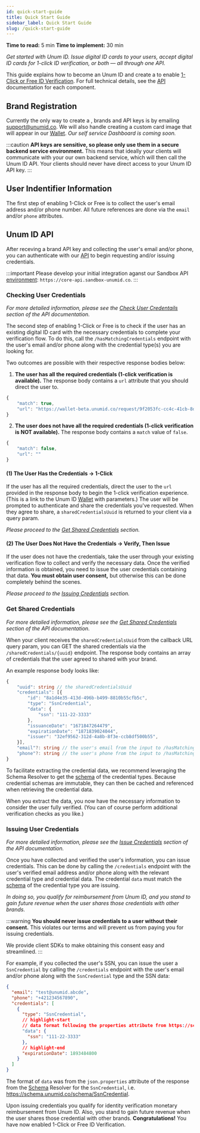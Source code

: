 ```yaml
---
id: quick-start-guide
title: Quick Start Guide
sidebar_label: Quick Start Guide
slug: /quick-start-guide
---
```



**Time to read:** 5 min
**Time to implement:** 30 min

_Get started with Unum ID. Issue digital ID cards to your users, accept digital ID cards for 1-click ID verification, or both — all through one API._

This guide explains how to become an Unum ID <Tip type="customer"/> and create a <Tip type="brand"/> to enable [1-Click or Free ID Verification](https://www.unumid.co/1-click). For full technical details, see the [API](/api-overview) documentation for each component.

## Brand Registration

Currently the only way to create a <Tip type="customer"/>, <Tip type="brand">brands</Tip> and API keys is by emailing support@unumid.co. We will also handle creating a custom card image that will appear in our [Wallet](https://wallet.unumid.co/). _Our self service Dashboard is coming soon._

:::caution
**API keys are sensitive, so please only use them in a secure backend service environment.** This means that ideally your clients will communicate with your our own backend service, which will then call the Unum ID API. Your clients should never have direct access to your Unum ID API key.
:::

## User Indentifier Information

The first step of enabling 1-Click or Free is to collect the user's email address and/or phone number. All future <Tip type="user"/> references are done via the `email` and/or `phone` attributes.

## Unum ID API

After receving a brand API key and collecting the user's email and/or phone, you can authenticate with our [API](/api-overview) to begin requesting and/or issuing <Tip type="credential">credentials</Tip>.

:::important
Please develop your initial integration aganst our Sandbox API [environment](api-overview#environments): `https://core-api.sandbox-unumid.co`.
:::

### Checking User Credentials

_For more detailed information, please see the [Check User Credentails](/api-overview#check-user-credentials) section of the API documentation._<br/>

The second step of enabling 1-Click or Free is to check if the user has an existing digital ID card with the necessary credentials to complete your verification flow. To do this, call the `/hasMatchingCredentials` endpoint with the user's email and/or phone along with the credential type(s) you are looking for.

Two outcomes are possible with their respective response bodies below:

1. **The user has all the required credentials (1-click verification is available).** The response body contains a `url` attribute that you should direct the user to.

```typescript title="Example Match Response Body"
{
    "match": true,
    "url": "https://wallet-beta.unumid.co/request/9f2053fc-cc4c-41cb-8d14-7d3ccf6167eb"
}
```

2. **The user does not have all the required credentials (1-click verification is NOT available).** The response body contains a `match` value of `false`.

```typescript title="Example Not a Match Response Body"
{
    "match": false,
    "url": ""
}
```

#### (1) The User Has the Credentials → 1-Click

If the user has all the required credentials, direct the user to the `url` provided in the response body to begin the 1-click verification experience. (This is a link to the Unum ID [Wallet](https://wallet.unumid.co/) with parameters.) The user will be prompted to authenticate and share the credentials you've requested. When they agree to share, a `sharedCredentialsUuid` is returned to your client via a query param. 

_Please proceed to the [Get Shared Credentials](#get-shared-credentials) section._

#### (2) The User Does Not Have the Credentials → Verify, Then Issue

If the user does not have the credentials, take the user through your existing verification flow to collect and verify the necessary data. Once the verified information is obtained, you need to issue the user credentials containing that data. **You must obtain user consent,** but otherwise this can be done completely behind the scenes. 

_Please proceed to the [Issuing Credentials](#issuing-user-credentials) section._

### Get Shared Credentials

_For more detailed information, please see the [Get Shared Credentials](/api-overview#get-shared-credentials) section of the API documentation._<br/>

When your client receives the `sharedCredentialsUuid` from the callback URL query param, you can GET the shared <Tip type="credential">credentials</Tip> via the `/sharedCredentials/{uuid}` endpoint. The response body contains an array of credentials that the user agreed to shared with your brand.

An example response body looks like:

```typescript title="Example Get Shared Credentials Response Body"
{
    "uuid": string // the sharedCredentialsUuid
    "credentials": [{
        "id": "8a1d4e35-413d-496b-b499-8810b55cfb5c",
        "type": "SsnCredential",
        "data": {
            "ssn": "111-22-3333"
        },
        "issuanceDate": "1671847264479",
        "expirationDate": "1871839024044",
        "issuer": "32ef9562-312d-4a8b-8f3e-ccb8df500b55",
    }],
    "email"?: string // the user's email from the input to /hasMatchingCredentials; only present if email was provided
    "phone"?: string // the user's phone from the input to /hasMatchingCredentials; only present if phone was provided
}
```

To facilitate extracting the credential data, we recommend leveraging the Schema Resolver to get the [schema](/schema) of the credential types. Because credential schemas are immutable, they can then be cached and referenced when retrieving the credential data.

When you extract the data, you now have the necessary information to consider the user fully verified. (You can of course perform additional verification checks as you like.)

### Issuing User Credentials

_For more detailed information, please see the [Issue Credentials](/api-overview#issue-credentials) section of the API documentation._<br/>

Once you have collected and verified the user's information, you can issue credentials. This can be done by calling the `/credentials` endpoint with the user's verified email address and/or phone along with the relevant credential type and credential data. The credential `data` must match the [schema](/schema) of the credential type you are issuing.

_In doing so, you qualify for reimbursement from Unum ID, and you stand to gain future revenue when the user shares those credentials with other brands._

:::warning
**You should never issue credentials to a user without their consent.** This violates our terms and will prevent us from paying you for issuing credentials. 

We provide client SDKs to make obtaining this consent easy and streamlined.
:::

For example, if you collected the user's SSN, you can issue the user a `SsnCredential` by calling the `/credentials` endpoint with the user's email and/or phone along with the `SsnCredential` type and the SSN data:

```json title="Example Issue Credentials Request Body"
{
  "email": "test@unumid.abcde",
  "phone": "+421234567890",
  "credentials": [
    {
      "type": "SsnCredential",
      // highlight-start
      // data format following the properties attribute from https://schema.unumid.co/jsonSchema/SsnCredential
      "data": {
        "ssn": "111-22-3333"
      },
      // highlight-end
      "expirationDate": 1893484800
    }
  ]
}
```

The format of `data` was from the `json.properties` attribute of the response from the [Schema](/schema) Resolver for the `SsnCredential`, i.e. https://schema.unumid.co/schema/SsnCredential.

Upon issuing credentials you qualify for identity verification monetary reimbursement from Unum ID. Also, you stand to gain future revenue when the user shares those credential with other brands. **Congratulations!** You have now enabled 1-Click or Free ID Verification.

